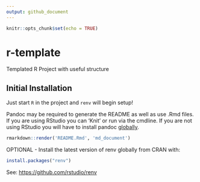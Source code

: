 ```yaml
---
output: github_document
---
```


<!-- README.md is generated from README.Rmd. Please edit that file -->

```r
knitr::opts_chunk$set(echo = TRUE)
```

# r-template

Templated R Project with useful structure

## Initial Installation

Just start `R` in the project and `renv` will begin setup!

Pandoc may be required to generate the README as well as use .Rmd files. If
you are using RStudio you can ‘Knit’ or run via the cmdline. If you are
not using RStudio you will have to install pandoc
[globally](https://pandoc.org/installing.html).

``` r
rmarkdown::render('README.Rmd', 'md_document')
```

OPTIONAL - Install the latest version of renv globally from CRAN with:
``` r
install.packages("renv")
```
See: <https://github.com/rstudio/renv>
